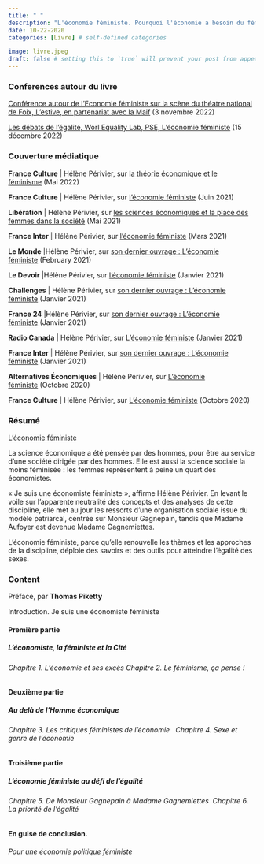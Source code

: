 ```yaml
---
title: " "
description: "L'économie féministe. Pourquoi l'économie a besoin du féminisme et vice versa, Presses de Sciences Po, 2020. ISBN: 139782724626759"
date: 10-22-2020
categories: [Livre] # self-defined categories

image: livre.jpeg
draft: false # setting this to `true` will prevent your post from appearing on your listing page until you're ready!
---
```


### Conferences autour du livre

[Conférence autour de l'Economie féministe sur la scène du théatre national de Foix, L'estive, en partenariat avec la Maif](https://www.youtube.com/watch?v=TGVJHkM5yk0) (3 novembre 2022)

[Les débats de l'égalité, Worl Equality Lab, PSE, L'économie féministe](http://prod.inequalitylab.world/fr/event/leconomie-feministe-15-decembre-2020/) (15 décembre 2022)

### Couverture médiatique

**France Culture** \| Hélène Périvier, sur [la théorie économique et le féminisme](https://www.radiofrance.fr/franceculture/podcasts/entendez-vous-l-eco/science-genree-science-biaisee-5874064 "la théorie économique et le féminisme - nouvelle fenêtre") (Mai 2022)

**France Culture** \| Hélène Périvier, sur [l'économie féministe](https://www.franceculture.fr/emissions/la-grande-table-idees/en-economie-les-femmes-comptent-aussi "l'économie féministe - nouvelle fenêtre") (Juin 2021)

**Libération** \| Hélène Périvier, sur [les sciences économiques et la place des femmes dans la société](https://www.liberation.fr/plus/du-role-economique-des-femmes-dans-la-societe-20210528_F4GDWJFBA5C5DKGD3PJ6W6TXTU/ "les sciences économiques et la place des femmes dans la société - nouvelle fenêtre") (Mai 2021)

**France Inter** \| Hélène Périvier, sur [l'économie féministe](https://www.franceinter.fr/emissions/une-semaine-en-france/une-semaine-en-france-12-mars-2021 "l'économie féministe - nouvelle fenêtre") (Mars 2021)

**Le Monde** \|Hélène Périvier, sur [son dernier ouvrage : L'économie féministe](https://www.lemonde.fr/emploi/article/2021/02/03/l-economie-feministe-relire-l-economie-sans-biais-sociaux_6068579_1698637.html "son dernier ouvrage : L'économie féministe - nouvelle fenêtre") (February 2021)

**Le Devoir** \|Hélène Périvier, sur [l'économie féministe](https://media1.ledevoir.com/economie/594309/l-economie-en-quete-de-diversite "l'économie féministe - nouvelle fenêtre") (Janvier 2021)

**Challenges** \| Hélène Périvier, sur [son dernier ouvrage : L'économie féministe](https://www.challenges.fr/femmes/helene-perivier-ofce-dans-leconomie-de-marche-il-y-a-une-dimension-emancipatrice-pour-les-femmes_747344 "son dernier ouvrage : L'économie féministe - nouvelle fenêtre") (Janvier 2021)

**France 24** \|Hélène Périvier, sur [son dernier ouvrage : L'économie féministe](https://www.france24.com/fr/%C3%A9missions/l-entretien/20210118-le-f%C3%A9minisme-peut-apporter-beaucoup-%C3%A0-l-%C3%A9conomie-selon-l-%C3%A9conomiste-h%C3%A9l%C3%A8ne-p%C3%A9rivier?ref=tw_i "son dernier ouvrage : L'économie féministe - nouvelle fenêtre") (Janvier 2021)

**Radio Canada** \| Hélène Périvier, sur [L'économie féministe](https://ici.radio-canada.ca/premiere/emissions/le-15-18/segments/entrevue/338934/economie-feministe-helene-perivier-inegalite-femmes-hommes "L'économie féministe - nouvelle fenêtre") (Janvier 2021)

**France Inter** \| Hélène Périvier, sur [son dernier ouvrage : L'économie féministe](https://www.franceinter.fr/emissions/l-invite-du-week-end/l-invite-du-week-end-20-decembre-2020 "son dernier ouvrage : L'économie féministe - nouvelle fenêtre") (Janvier 2021)

**Alternatives Économiques** \| Hélène Périvier, sur [L'économie féministe](https://www.alternatives-economiques.fr/helene-perivier-fondements-de-letat-social-genres/00094343 "L'économie féministe - nouvelle fenêtre") (Octobre 2020)

**France Culture** \| Hélène Périvier, sur [L'économie féministe](https://www.franceculture.fr/emissions/la-bibliotheque-ideale-de-leco/bibliotheque-de-leco-du-lundi-26-octobre-2020 "L'économie féministe - nouvelle fenêtre") (Octobre 2020)

### Résumé

[L'économie féministe](https://www.pressesdesciencespo.fr/fr/book/?gcoi=27246100423030#h2tabDetails)

La science économique a été pensée par des hommes, pour être au service d'une société dirigée par des hommes. Elle est aussi la science sociale la moins féminisée : les femmes représentent à peine un quart des économistes.

« Je suis une économiste féministe », affirme Hélène Périvier. En levant le voile sur l'apparente neutralité des concepts et des analyses de cette discipline, elle met au jour les ressorts d'une organisation sociale issue du modèle patriarcal, centrée sur Monsieur Gagnepain, tandis que Madame Aufoyer est devenue Madame Gagnemiettes.

L'économie féministe, parce qu'elle renouvelle les thèmes et les approches de la discipline, déploie des savoirs et des outils pour atteindre l'égalité des sexes.

### Content

Préface, par **Thomas Piketty**

Introduction. Je suis une économiste féministe

#### **Première partie**

##### **L'économiste, la féministe et la Cité**

###### Chapitre 1. L'économie et ses excès Chapitre 2. Le féminisme, ça pense !

#### **Deuxième partie**

##### **Au delà de l'Homme économique**

###### Chapitre 3. Les critiques féministes de l'économie   Chapitre 4. Sexe et genre de l'économie

#### **Troisième partie**

##### **L'économie féministe au défi de l'égalité**

###### Chapitre 5. De Monsieur Gagnepain à Madame Gagnemiettes  Chapitre 6. La priorité de l'égalité

#### En guise de conclusion.

###### Pour une économie politique féministe
